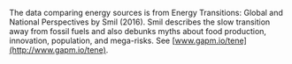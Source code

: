 The data comparing energy sources is from Energy Transitions: Global and National Perspectives by Smil (2016). Smil describes the slow transition away from fossil fuels and also debunks myths about food production, innovation, population, and mega-risks. See [www.gapm.io/tene](http://www.gapm.io/tene).
